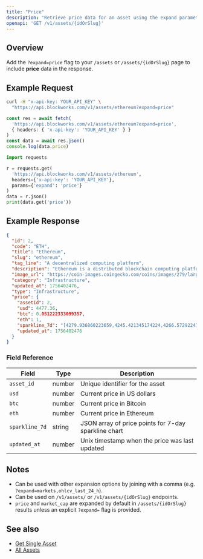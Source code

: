 ```yaml
---
title: "Price"
description: "Retrieve price data for an asset using the expand parameter"
openapi: 'GET /v1/assets/{idOrSlug}'
---
```


## Overview

Add the `?expand=price` flag to your `/assets` or `/assets/{idOrSlug}` page to include **price** data in the response.

## Example Request

<CodeGroup>

```bash cURL
curl -H "x-api-key: YOUR_API_KEY" \
  "https://api.blockworks.com/v1/assets/ethereum?expand=price"
```

```typescript TypeScript
const res = await fetch(
  'https://api.blockworks.com/v1/assets/ethereum?expand=price',
  { headers: { 'x-api-key': 'YOUR_API_KEY' } }
)
const data = await res.json()
console.log(data.price)
```

```python Python
import requests

r = requests.get(
  'https://api.blockworks.com/v1/assets/ethereum',
  headers={'x-api-key': 'YOUR_API_KEY'},
  params={'expand': 'price'}
)
data = r.json()
print(data.get('price'))
```

</CodeGroup>

## Example Response

```json
{
  "id": 2,
  "code": "ETH",
  "title": "Ethereum",
  "slug": "ethereum",
  "tag_line": "A decentralized computing platform",
  "description": "Ethereum is a distributed blockchain computing platform for smart contracts and decentralized applications. Its native token is ether (ETH), which primarily serves as a means of payment for transaction fees and as collateral for borrowing specific ERC-20 tokens within the decentralized finance (DeFi) sector.",
  "image_url": "https://coin-images.coingecko.com/coins/images/279/large/ethereum.png?1696501628",
  "category": "Infrastructure",
  "updated_at": 1756402476,
  "type": "Infrastructure",
  "price": {
    "assetId": 2,
    "usd": 4477.36,
    "btc": 0.051222333099357,
    "eth": 1,
    "sparkline_7d": "[4279.936860223659,4245.421345174224,4266.5729224797005,4271.484138188116,4242.451908736863,4219.881963694916,4241.536824509093,4261.992757097628,4225.847540684238,4248.233004142016,4244.163926928581,4249.305258031314,4224.438592580698,4238.056205858333,4257.145344757436,4290.755690689207,4277.367653632968,4279.657307435543,4289.600459738463,4294.924937363455,4340.875783582629,4332.522512190271,4328.1503321390355,4296.813304664316,4274.482131378657,4249.653306314271,4288.8491637963425,4618.632280710314,4643.631848504742,4749.533999226433,4805.1979867667305,4786.556004782229,4831.033499588638,4840.008338106723,4850.149717926177,4806.585528447295,4829.225541798332,4807.120589488952,4780.95845025823,4704.071085638377,4695.156193510311,4736.297453236274,4748.307651064038,4745.202617779936,4716.443449075708,4722.880432698781,4736.775676737106,4710.634121508073,4703.848647897341,4711.928394504509,4717.134983302638,4728.181336073974,4749.127027705074,4740.718101634113,4744.78796095816,4750.289432525368,4756.72329652063,4749.417734108783,4746.092702793601,4781.222409255611,4773.884088598777,4792.381691777044,4774.384706217715,4776.95864631845,4791.15762572299,4788.4339516578575,4781.355512890049,4761.886402748873,4764.411540530545,4774.409201405698,4772.842272749614,4738.395358438083,4748.143987797037,4750.876569141462,4768.685268880983,4789.837211636896,4797.23899900802,4824.860836885562,4903.252805877143,4926.089754676351,4774.722922751898,4792.533696618413,4796.640071221196,4777.997674218602,4778.10916071381,4703.521897796779,4729.829669022765,4766.121033675861,4746.7670377413315,4717.413962239132,4710.077800818916,4633.769445111112,4591.030025451555,4601.775096220468,4601.3609145454,4546.984596230056,4601.736887377432,4636.313561554229,4632.628445231722,4653.343751195076,4615.851800938875,4602.850140928791,4594.654371474975,4575.044658689805,4435.267297337805,4369.918094317199,4378.503734316695,4392.896227429519,4381.626176071471,4342.268648804635,4419.082282041142,4397.53553632421,4403.1422047751275,4437.263013842984,4434.6059460063425,4414.348478147499,4430.91388315611,4423.045456454348,4422.0323179785,4436.192380818766,4417.246764291473,4489.209758278453,4459.481511344033,4545.843070463158,4520.351530903356,4541.008079549826,4513.930139439371,4548.2845564655545,4591.034165081476,4584.746272277941,4596.292342916886,4595.629541989182,4602.369685333965,4573.042403317158,4560.2026719104615,4580.949223556923,4615.825903125949,4631.791771063247,4613.680170992846,4586.607691205271,4584.195641256995,4592.59485919681,4598.176785422936,4582.220412090046,4610.227238821171,4614.392130805067,4599.641192469271,4613.967968065873,4653.7854843367795,4634.516868820197,4637.304719977364,4607.604644186858,4571.537594283296,4586.100847775696,4520.77654133945,4525.379821678664,4503.24929143207,4491.928779214879,4518.266549632296,4509.879731309923,4545.428288860414,4570.170735124626,4558.681691573362,4581.499281746033,4584.458881702583,4598.165113994946,4585.285173733324,4605.143794595875]",
    "updated_at": 1756402476
  }
}
```

### Field Reference

| Field | Type | Description |
|---|---|---|
| `asset_id` | number | Unique identifier for the asset |
| `usd` | number | Current price in US dollars |
| `btc` | number | Current price in Bitcoin |
| `eth` | number | Current price in Ethereum |
| `sparkline_7d` | string | JSON array of price points for 7-day sparkline chart |
| `updated_at` | number | Unix timestamp when the price was last updated |

## Notes

- Can be used with other expansion options by joining with a comma (e.g. `?expand=markets,ohlcv_last_24_h`).
- Can be used on `/v1/assets/` or `/v1/assets/{idOrSlug}` endpoints.
- `price` and `market_cap` are expanded by default in `/assets/{idOrSlug}` results unless an explicit `?expand=` flag is provided.

## See also

- [Get Single Asset](/api-reference/assets/get-single)
- [All Assets](/api-reference/assets/list)
